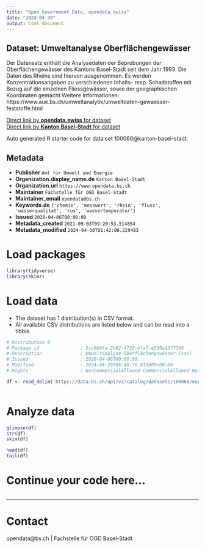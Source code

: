 ```yaml
---
title: "Open Government Data, opendata.swiss"
date: "2024-04-30"
output: html_document
---
```


## Dataset: Umweltanalyse Oberflächengewässer

Der Datensatz enthält die Analysedaten der Beprobungen der Oberflächengewässer des Kantons Basel-Stadt seit dem Jahr 1993. Die Daten des Rheins sind hiervon ausgenommen. Es werden Konzentrationsangaben zu verschiedenen Inhalts- resp. Schadstoffen mit Bezug auf die einzelnen Fliessgewässer, sowie der geographischen Koordinaten gemacht.Weitere Informationen: https://www.aue.bs.ch/umweltanalytik/umweltdaten-gewaesser-feststoffe.html

[Direct link by **opendata.swiss** for dataset](https://opendata.swiss/de/dataset/umweltanalyse-oberflachengewasser1)<br>
[Direct link by **Kanton Basel-Stadt** for dataset](https://data.bs.ch/explore/dataset/100066/)

Auto generated R starter code for data set 100066@kanton-basel-stadt.

## Metadata

- **Publisher** `Amt für Umwelt und Energie`
- **Organization.display_name.de** `Kanton Basel-Stadt`
- **Organization.url** `https://www.opendata.bs.ch`
- **Maintainer** `Fachstelle für OGD Basel-Stadt`
- **Maintainer_email** `opendata@bs.ch`
- **Keywords.de** `['chemie', 'messwert', 'rhein', 'fluss', 'wasserqualitat', 'rus', 'wassertemperatur']`
- **Issued** `2020-04-06T00:00:00`
- **Metadata_created** `2021-09-03T09:20:53.514854`
- **Metadata_modified** `2024-04-30T01:42:00.229483`


# Load packages

```r

library(tidyverse)
library(skimr)

```

# Load data

-   The dataset has 1 distribution(s) in CSV format.
-   All available CSV distributions are listed below and can be read into a tibble.

```r

# Distribution 0
# Package_id               : 5cc6b9fa-2b92-4723-bfa7-e530a1377366
# Description              : Umweltanalyse Oberflächengewässer (csv)
# Issued                   : 2020-04-06T00:00:00
# Modified                 : 2024-04-29T06:48:36.011000+00:00
# Rights                   : NonCommercialAllowed-CommercialAllowed-ReferenceRequired

df <- read_delim('https://data.bs.ch/api/v2/catalog/datasets/100066/exports/csv')



```

# Analyze data

```r

glimpse(df)
str(df)
skim(df)

head(df)
tail(df)

```

# Continue your code here...

```r

```

------------------------------------------------------------------------

# Contact

opendata@bs.ch | Fachstelle für OGD Basel-Stadt
